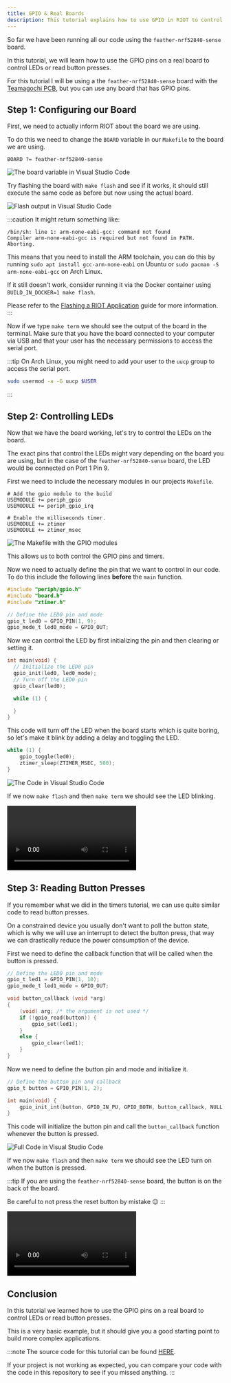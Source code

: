 ```yaml
---
title: GPIO & Real Boards
description: This tutorial explains how to use GPIO in RIOT to control LEDs or read button presses.
---
```



So far we have been running all our code using the `feather-nrf52840-sense` board.

In this tutorial, we will learn how to use the GPIO pins on a real board to control LEDs or read button presses.

For this tutorial I will be using a the `feather-nrf52840-sense` board with the [Teamagochi PCB](https://github.com/smartuni/teamagochi), but you can use any board that has GPIO pins.

## Step 1: Configuring our Board

<Contact />

First, we need to actually inform RIOT about the board we are using.

To do this we need to change the `BOARD` variable in our `Makefile` to the board we are using.

```make
BOARD ?= feather-nrf52840-sense
```

![The board variable in Visual Studio Code](img/gpio/01_define_board.png)

Try flashing the board with `make flash` and see if it works,
it should still execute the same code as before but now using the actual board.

![Flash output in Visual Studio Code](img/gpio/02_flash_output.png)

:::caution
It might return something like:

```
/bin/sh: line 1: arm-none-eabi-gcc: command not found
Compiler arm-none-eabi-gcc is required but not found in PATH.  Aborting.
```

This means that you need to install the ARM toolchain,
you can do this by running `sudo apt install gcc-arm-none-eabi` on Ubuntu
or `sudo pacman -S arm-none-eabi-gcc` on Arch Linux.

If it still doesn't work, consider running it via the Docker container using `BUILD_IN_DOCKER=1 make flash`.

Please refer to the [Flashing a RIOT Application](/getting-started/flashing) guide for more information.
:::

Now if we type `make term` we should see the output of the board in the terminal.
Make sure that you have the board connected to your computer via USB and
that your user has the necessary permissions to access the serial port.

:::tip
On Arch Linux, you might need to add your user to the `uucp` group to access the serial port.

```bash
sudo usermod -a -G uucp $USER
```
:::

## Step 2: Controlling LEDs

Now that we have the board working, let's try to control the LEDs on the board.

The exact pins that control the LEDs might vary depending on the board you are using,
but in the case of the `feather-nrf52840-sense` board, the LED would be connected
on Port 1 Pin 9.

First we need to include the necessary modules in our projects `Makefile`.

```make
# Add the gpio module to the build
USEMODULE += periph_gpio
USEMODULE += periph_gpio_irq

# Enable the milliseconds timer.
USEMODULE += ztimer
USEMODULE += ztimer_msec
```

![The Makefile with the GPIO modules](img/gpio/03_gpio_modules.png)

This allows us to both control the GPIO pins and timers.

Now we need to actually define the pin that we want to control in our code.
To do this include the following lines **before** the `main` function.

```c
#include "periph/gpio.h"
#include "board.h"
#include "ztimer.h"

// Define the LED0 pin and mode
gpio_t led0 = GPIO_PIN(1, 9);
gpio_mode_t led0_mode = GPIO_OUT;
```

Now we can control the LED by first initializing the pin and then clearing or setting it.

```c
int main(void) {
  // Initialize the LED0 pin
  gpio_init(led0, led0_mode);
  // Turn off the LED0 pin
  gpio_clear(led0);

  while (1) {

  }
}
```

This code will turn off the LED when the board starts which is quite boring,
so let's make it blink by adding a delay and toggling the LED.

```c
while (1) {
    gpio_toggle(led0);
    ztimer_sleep(ZTIMER_MSEC, 500);
}
```

![The Code in Visual Studio Code](img/gpio/04_code.png)

If we now `make flash` and then `make term` we should see the LED blinking.

<video controls>
  <source src={WorkingVideo} type="video/mp4" />
  Your browser does not support the video tag.
</video>

## Step 3: Reading Button Presses

If you remember what we did in the timers tutorial,
we can use quite similar code to read button presses.

On a constrained device you usually don't want to poll the button state,
which is why we will use an interrupt to detect the button press,
that way we can drastically reduce the power consumption of the device.

First we need to define the callback function that will be called when the button is pressed.

```c
// Define the LED0 pin and mode
gpio_t led1 = GPIO_PIN(1, 10);
gpio_mode_t led1_mode = GPIO_OUT;

void button_callback (void *arg)
{
    (void) arg; /* the argument is not used */
    if (!gpio_read(button)) {
        gpio_set(led1);
    }
    else {
        gpio_clear(led1);
    }
}
```

Now we need to define the button pin and mode and initialize it.

```c
// Define the button pin and callback
gpio_t button = GPIO_PIN(1, 2);

int main(void) {
    gpio_init_int(button, GPIO_IN_PU, GPIO_BOTH, button_callback, NULL);
}
```

This code will initialize the button pin and call the `button_callback` function whenever the button is pressed.

![Full Code in Visual Studio Code](img/gpio/07_full_code.png)

If we now `make flash` and then `make term` we should see the LED turn on when the button is pressed.

:::tip
If you are using the `feather-nrf52840-sense` board, the button is on the back of the board.

Be careful to not press the reset button by mistake 😉
:::

<video controls>
  <source src={ButtonVideo} type="video/mp4" />
  Your browser does not support the video tag.
</video>

## Conclusion

In this tutorial we learned how to use the GPIO pins on a real board to control LEDs or read button presses.

This is a very basic example, but it should give you a good starting point to build more complex applications.

<Contact />

:::note
The source code for this tutorial can be found [HERE](https://github.com/AnnsAnns/RIOT-Tutorial-Repository/tree/gpio).

If your project is not working as expected, you can compare your code with the code in this repository to see if you missed anything.
:::
